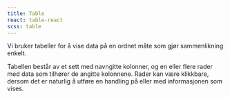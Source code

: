 ```yaml
---
title: Table
react: table-react
scss: table
---
```



<Ingress>Vi bruker tabeller for å vise data på en ordnet måte som gjør sammenlikning enkelt.</Ingress>
<ComponentExample component={Example} />

Tabellen består av et sett med navngitte kolonner, og en eller flere rader med data som tilhører de angitte kolonnene. Rader kan være klikkbare, dersom det er naturlig å utføre en handling på eller med informasjonen som vises.
